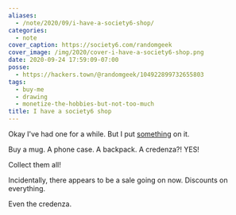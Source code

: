 ```yaml
---
aliases:
  - /note/2020/09/i-have-a-society6-shop/
categories:
  - note
cover_caption: https://society6.com/randomgeek
cover_image: /img/2020/cover-i-have-a-society6-shop.png
date: 2020-09-24 17:59:09-07:00
posse:
  - https://hackers.town/@randomgeek/104922899732655803
tags:
  - buy-me
  - drawing
  - monetize-the-hobbies-but-not-too-much
title: I have a society6 shop
---
```


[something]: https://society6.com/randomgeek

Okay I've had one for a while. But I put [something][] on it.

Buy a mug. A phone case. A backpack. A credenza?! YES!

Collect them all!

Incidentally, there appears to be a sale going on now. Discounts on everything.

Even the credenza.
